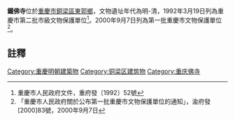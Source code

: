 {{msg:重慶市文物保護單位
|名稱 = 鐵佛寺
|編號 = 36
|圖片 = 
|級別 = 4
|分類 = 
|時代 = 明-清
|地点 = [[銅梁區|銅梁區]][[東郭鄉|東郭鄉]]
|坐標 = 
|登錄 = 1992年3月19日
}}
{{msg:重慶市文物保護單位
|名稱 = 鐵佛寺
|編號 = 51
|圖片 = 
|級別 = 5
|分類 = 
|時代 = 明代、清代
|地点 = [[銅梁區|銅梁區]][[巴川鎮|巴川鎮]]鐵佛村
|坐標 = 
|登錄 = 2000年9月7日
}}
'''鐵佛寺'''位於[[重慶市|重慶市]][[銅梁區|銅梁區]][[東郭鄉|東郭鄉]]，文物遺址年代為明-清，1992年3月19日列為重慶市第二批市級文物保護單位<ref>重慶市人民政府文件，重府發〔1992〕52號</ref>。2000年9月7日列為第一批重慶市文物保護單位<ref>「重慶市人民政府關於公布第一批重慶市文物保護單位的通知」，渝府發[2000]83號，2000年9月7日</ref>。

== 註釋 ==
{{reflist}}

{{文物保護單位小作品}}
[[Category:重慶明朝建築物|Category:重慶明朝建築物]]
[[Category:铜梁区建筑物|Category:铜梁区建筑物]]
[[Category:重庆佛寺|Category:重庆佛寺]]